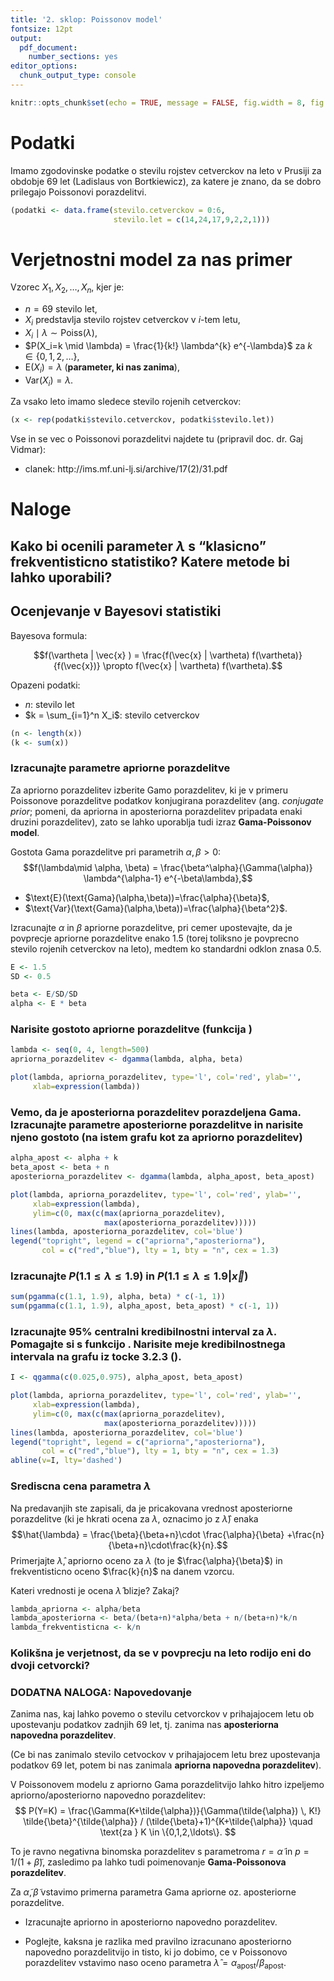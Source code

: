 ```yaml
---
title: '2. sklop: Poissonov model'
fontsize: 12pt
output:
  pdf_document:
    number_sections: yes
editor_options:
  chunk_output_type: console
---
```


```r
knitr::opts_chunk$set(echo = TRUE, message = FALSE, fig.width = 8, fig.height = 5, out.width = "0.8\\textwidth")
```

\vspace{-1cm}
# Podatki

Imamo zgodovinske podatke o stevilu rojstev cetverckov na leto v Prusiji za obdobje 69 let (Ladislaus von Bortkiewicz), za katere je znano, da se dobro prilegajo Poissonovi porazdelitvi.

```r
(podatki <- data.frame(stevilo.cetverckov = 0:6,
                       stevilo.let = c(14,24,17,9,2,2,1)))
```

\vspace{-5mm}

# Verjetnostni model za nas primer

Vzorec $X_1,X_2,\ldots,X_n$, kjer je:

* $n=69$ stevilo let,
  \vspace{0.1cm}
* $X_i$ predstavlja stevilo rojstev cetverckov v $i$-tem letu,
  \vspace{0.1cm}
* $X_i \mid \lambda \sim \text{Poiss}(\lambda)$,
  \vspace{0.1cm}
* $P(X_i=k \mid \lambda) = \frac{1}{k!} \lambda^{k} e^{-\lambda}$ za $k \in \{0,1,2,\ldots\}$,
  \vspace{0.1cm}
* $\text{E}(X_i)=\lambda$  (**parameter, ki nas zanima**),
  \vspace{0.1cm}
* $\text{Var}(X_i)=\lambda$.

Za vsako leto imamo sledece stevilo rojenih cetverckov:
```r
(x <- rep(podatki$stevilo.cetverckov, podatki$stevilo.let))
```

Vse in se vec o Poissonovi porazdelitvi najdete tu (pripravil doc. dr. Gaj Vidmar):

+ clanek: http://ims.mf.uni-lj.si/archive/17(2)/31.pdf

# Naloge 

## Kako bi ocenili parameter $\lambda$ s "klasicno" frekventisticno statistiko? Katere metode bi lahko uporabili?

## Ocenjevanje v Bayesovi statistiki

Bayesova formula:
\vspace{-8mm}

$$f(\vartheta | \vec{x} ) = \frac{f(\vec{x} | \vartheta) f(\vartheta)}{f(\vec{x})} \propto f(\vec{x} | \vartheta) f(\vartheta).$$

Opazeni podatki:

- $n$: stevilo let
- $k = \sum_{i=1}^n X_i$: stevilo cetverckov

```r
(n <- length(x))
(k <- sum(x))
```


### Izracunajte parametre apriorne porazdelitve

Za apriorno porazdelitev izberite Gamo porazdelitev, ki je v primeru Poissonove porazdelitve podatkov konjugirana porazdelitev (ang. *conjugate prior*; pomeni, da apriorna in aposteriorna porazdelitev pripadata enaki druzini porazdelitev), zato se lahko uporablja tudi izraz **Gama-Poissonov model**.

Gostota Gama porazdelitve pri parametrih $\alpha,\beta>0$:
$$f(\lambda\mid \alpha, \beta) =  \frac{\beta^\alpha}{\Gamma(\alpha)} \lambda^{\alpha-1} e^{-\beta\lambda},$$

* $\text{E}(\text{Gama}(\alpha,\beta))=\frac{\alpha}{\beta}$,
  \vspace{0.1cm}
* $\text{Var}(\text{Gama}(\alpha,\beta))=\frac{\alpha}{\beta^2}$.

Izracunajte $\alpha$ in $\beta$ apriorne porazdelitve, pri cemer upostevajte, da je povprecje apriorne porazdelitve enako 1.5 (torej toliksno je povprecno stevilo rojenih cetverckov na leto), medtem ko standardni odklon znasa 0.5.
```r
E <- 1.5
SD <- 0.5

beta <- E/SD/SD
alpha <- E * beta
```

### Narisite gostoto apriorne porazdelitve (funkcija \texttt{dgamma})
```r
lambda <- seq(0, 4, length=500)
apriorna_porazdelitev <- dgamma(lambda, alpha, beta)

plot(lambda, apriorna_porazdelitev, type='l', col='red', ylab='', 
     xlab=expression(lambda))
```

\vspace{-0.6cm}
### Vemo, da je aposteriorna porazdelitev porazdeljena Gama. Izracunajte parametre aposteriorne porazdelitve in narisite njeno gostoto (na istem grafu kot za apriorno porazdelitev)
```r
alpha_apost <- alpha + k
beta_apost <- beta + n
aposteriorna_porazdelitev <- dgamma(lambda, alpha_apost, beta_apost)

plot(lambda, apriorna_porazdelitev, type='l', col='red', ylab='', 
     xlab=expression(lambda), 
     ylim=c(0, max(c(max(apriorna_porazdelitev),
                     max(aposteriorna_porazdelitev)))))
lines(lambda, aposteriorna_porazdelitev, col='blue')
legend("topright", legend = c("apriorna","aposteriorna"),
       col = c("red","blue"), lty = 1, bty = "n", cex = 1.3)
```

### Izracunajte $P(1.1 \leq \lambda \leq 1.9)$ in $P(1.1 \leq \lambda \leq 1.9 | \vec{x})$
```r
sum(pgamma(c(1.1, 1.9), alpha, beta) * c(-1, 1))
sum(pgamma(c(1.1, 1.9), alpha_apost, beta_apost) * c(-1, 1))
```

### Izracunajte 95\% centralni kredibilnostni interval za $\lambda$. Pomagajte si s funkcijo \texttt{qgamma}. Narisite meje kredibilnostnega intervala na grafu iz tocke 3.2.3 (\texttt{abline(v= )}).
```r
I <- qgamma(c(0.025,0.975), alpha_apost, beta_apost)

plot(lambda, apriorna_porazdelitev, type='l', col='red', ylab='', 
     xlab=expression(lambda), 
     ylim=c(0, max(c(max(apriorna_porazdelitev),
                     max(aposteriorna_porazdelitev)))))
lines(lambda, aposteriorna_porazdelitev, col='blue')
legend("topright", legend = c("apriorna","aposteriorna"),
       col = c("red","blue"), lty = 1, bty = "n", cex = 1.3)
abline(v=I, lty='dashed')
```

### Srediscna cena parametra $\lambda$

Na predavanjih ste zapisali, da je pricakovana vrednost aposteriorne porazdelitve (ki je hkrati ocena za $\lambda$, oznacimo jo z $\hat{\lambda}$) enaka
$$\hat{\lambda} = \frac{\beta}{\beta+n}\cdot \frac{\alpha}{\beta} +\frac{n}{\beta+n}\cdot\frac{k}{n}.$$
Primerjajte $\hat{\lambda}$, apriorno oceno za $\lambda$ (to je $\frac{\alpha}{\beta}$) in frekventisticno oceno $\frac{k}{n}$ na danem vzorcu.

Kateri vrednosti je ocena $\hat{\lambda}$ blizje? Zakaj?
```r
lambda_apriorna <- alpha/beta
lambda_aposteriorna <- beta/(beta+n)*alpha/beta + n/(beta+n)*k/n
lambda_frekventisticna <- k/n

```


### Kolikšna je verjetnost, da se v povprecju na leto rodijo eni do dvoji cetvorcki?


### DODATNA NALOGA: Napovedovanje

Zanima nas, kaj lahko povemo o stevilu cetvorckov v prihajajocem letu ob upostevanju podatkov zadnjih 69 let, tj. zanima nas **aposteriorna napovedna porazdelitev**.

(Ce bi nas zanimalo stevilo cetvockov v prihajajocem letu brez upostevanja podatkov 69 let, potem bi nas zanimala **apriorna napovedna porazdelitev**).

V Poissonovem modelu z apriorno Gama porazdelitvijo lahko hitro izpeljemo apriorno/aposteriorno napovedno porazdelitev:
$$
P(Y=K) = \frac{\Gamma(K+\tilde{\alpha})}{\Gamma(\tilde{\alpha}) \, K!} \tilde{\beta}^{\tilde{\alpha}} / (\tilde{\beta}+1)^{K+\tilde{\alpha}} \quad \text{za } K \in \{0,1,2,\ldots\}.
$$

To je ravno negativna binomska porazdelitev s parametroma $r=\tilde{\alpha}$ in $p=1/(1+\tilde{\beta})$, zasledimo pa lahko tudi poimenovanje **Gama-Poissonova porazdelitev**.

Za $\tilde{\alpha},\tilde{\beta}$ vstavimo primerna parametra Gama apriorne oz. aposteriorne porazdelitve.

- Izracunajte apriorno in aposteriorno napovedno porazdelitev.

- Poglejte, kaksna je razlika med pravilno izracunano aposteriorno napovedno porazdelitvijo in tisto, ki jo dobimo, ce v Poissonovo porazdelitev vstavimo naso oceno parametra $\hat{\lambda}=\alpha_{\text{apost}}/\beta_{\text{apost}}$.

